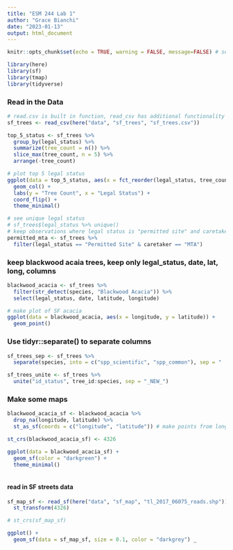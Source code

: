 ```yaml
---
title: "ESM 244 Lab 1"
author: "Grace Bianchi"
date: "2023-01-13"
output: html_document
---
```


```r
knitr::opts_chunk$set(echo = TRUE, warning = FALSE, message=FALSE) # set options for following chunks

library(here)
library(sf)
library(tmap)
library(tidyverse)

```

### Read in the Data
```r
# read.csv is built in function, read_csv has additional functionality
sf_trees <- read_csv(here("data", "sf_trees", "sf_trees.csv"))

top_5_status <- sf_trees %>% 
  group_by(legal_status) %>% 
  summarize(tree_count = n()) %>% 
  slice_max(tree_count, n = 5) %>% 
  arrange(-tree_count)

# plot top 5 legal status
ggplot(data = top_5_status, aes(x = fct_reorder(legal_status, tree_count), y = tree_count)) +
  geom_col() +
  labs(y = "Tree Count", x = "Legal Status") +
  coord_flip() +
  theme_minimal()
```

```r
# see unique legal status
# sf_trees$legal_status %>% unique()
# keep observations where legal status is "permitted site" and caretaker is "MTA"
permitted_mta <- sf_trees %>% 
  filter(legal_status == "Permitted Site" & caretaker == "MTA") 
```

### keep blackwood acaia trees, keep only legal_status, date, lat, long, columns
```r
blackwood_acacia <- sf_trees %>% 
  filter(str_detect(species, "Blackwood Acacia")) %>% 
  select(legal_status, date, latitude, longitude)

# make plot of SF acacia
ggplot(data = blackwood_acacia, aes(x = longitude, y = latitude)) + 
  geom_point()
```
### Use tidyr::separate() to separate columns
```r
sf_trees_sep <- sf_trees %>% 
  separate(species, into = c("spp_scientific", "spp_common"), sep = " :: ")

sf_trees_unite <- sf_trees %>% 
  unite("id_status", tree_id:species, sep = "_NEW_")
```

### Make some maps

```r
blackwood_acacia_sf <- blackwood_acacia %>% 
  drop_na(longitude, latitude) %>% 
  st_as_sf(coords = c("longitude", "latitude")) # make points from long & lat

st_crs(blackwood_acacia_sf) <- 4326

ggplot(data = blackwood_acacia_sf) +
  geom_sf(color = "darkgreen") +
  theme_minimal()
  
```

#### read in SF streets data
```r
sf_map_sf <- read_sf(here("data", "sf_map", "tl_2017_06075_roads.shp")) %>% 
  st_transform(4326)

# st_crs(sf_map_sf)
```
```r
ggplot() +
  geom_sf(data = sf_map_sf, size = 0.1, color = "darkgrey") _
```

